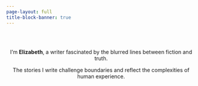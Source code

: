 ```yaml
---
page-layout: full
title-block-banner: true
---
```


<section style="max-width: 700px; margin: auto; padding-top: 2rem;">

<center>

I'm **Elizabeth**, a writer fascinated by the blurred lines between fiction and truth.

The stories I write challenge boundaries and reflect the complexities of human experience.

</center>

</section>